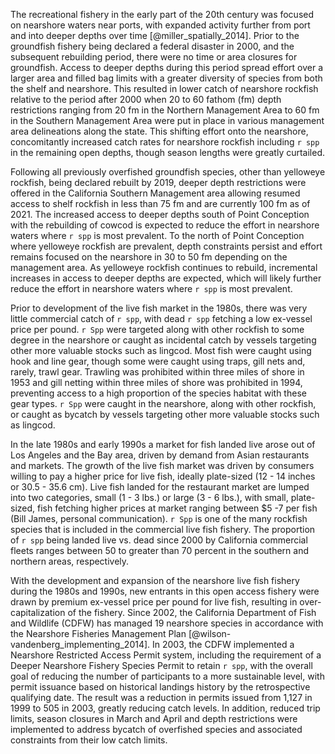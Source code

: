 The recreational fishery in the early part of the 20th century was focused on nearshore waters near ports, with expanded activity further from port and into deeper depths over time [@miller_spatially_2014]. Prior to the groundfish fishery being declared a federal disaster in 2000, and the subsequent rebuilding period, there were no time or area closures for groundfish. Access to deeper depths during this period spread effort over a larger area and filled bag limits with a greater diversity of species from both the shelf and nearshore. This resulted in lower catch of nearshore rockfish relative to the period after 2000 when 20 to 60 fathom (fm) depth restrictions ranging from 20 fm in the Northern Management Area to 60 fm in the Southern Management Area were put in place in various management area delineations along the state. This shifting effort onto the nearshore, concomitantly increased catch rates for nearshore rockfish including `r spp` in the remaining open depths, though season lengths were greatly curtailed.   

Following  all previously overfished groundfish species, other than yelloweye rockfish, being declared rebuilt by 2019, deeper depth restrictions were offered in the California Southern Management area allowing resumed access to shelf rockfish in less than 75 fm and are currently 100 fm as of 2021. The increased access to deeper depths south of Point Conception with the rebuilding of cowcod is expected to reduce the effort in nearshore waters where `r spp` is most prevalent.  To the north of Point Conception where yelloweye rockfish are prevalent, depth constraints persist and effort remains focused on the nearshore in 30 to 50 fm depending on the management area. As yelloweye rockfish continues to rebuild, incremental increases in access to deeper depths are expected, which will likely further reduce the effort in nearshore waters where `r spp` is most prevalent.

Prior to development of the live fish market in the 1980s, there was very little commercial catch of `r spp`, with dead `r spp` fetching a low ex-vessel price per pound. `r Spp` were targeted along with other rockfish to some degree in the nearshore or caught as incidental catch by vessels targeting other more valuable stocks such as lingcod.  Most fish were caught using hook and line gear, though some were caught using traps, gill nets and, rarely, trawl gear. Trawling was prohibited within three miles of shore in 1953 and gill netting within three miles of shore was prohibited in 1994, preventing access to a high proportion of the species habitat with these gear types. `r Spp` were caught in the nearshore, along with other rockfish, or caught as bycatch by vessels targeting other more valuable stocks such as lingcod.

In the late 1980s and early 1990s a market for fish landed live arose out of Los Angeles and the Bay area, driven by demand from Asian restaurants and markets. The growth of the live fish market was driven by consumers willing to pay a higher price for live fish, ideally plate-sized (12 - 14 inches or 30.5 - 35.6 cm). Live fish landed for the restaurant market are lumped into two categories, small (1 - 3 lbs.) or large (3 - 6 lbs.), with small, plate-sized, fish fetching higher prices at market ranging between $5 -7 per fish (Bill James, personal communication). `r Spp` is one of the many rockfish species that is included in the commercial live fish fishery. The proportion of `r spp` being landed live vs. dead since 2000 by California commercial fleets ranges between 50 to greater than 70 percent in the southern and northern areas, respectively. 
 
With the development and expansion of the nearshore live fish fishery during the 1980s and 1990s, new entrants in this open access fishery were drawn by premium ex-vessel price per pound for live fish, resulting in over-capitalization of the fishery. Since 2002, the California Department of Fish and Wildlife (CDFW) has managed 19 nearshore species in accordance with the Nearshore Fisheries Management Plan [@wilson-vandenberg_implementing_2014]. In 2003, the CDFW implemented a Nearshore Restricted Access Permit system, including the requirement of a Deeper Nearshore Fishery Species Permit to retain `r spp`, with the overall goal of reducing the number of participants to a more sustainable level, with permit issuance based on historical landings history by the retrospective qualifying date.  The result was a reduction in permits issued from 1,127 in 1999 to 505 in 2003, greatly reducing catch levels. In addition, reduced trip limits, season closures in March and April and depth restrictions were implemented to address bycatch of overfished species and associated constraints from their low catch limits.   
 
 